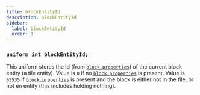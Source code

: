 ```yaml
---
title: blockEntityId
description: blockEntityId
sidebar:
  label: blockEntityId
  order: 1
---
```


### `uniform int blockEntityId;`

This uniform stores the id (from [`block.properties`](/reference/miscellaneous/block_properties)) of the current block entity (a tile entity). Value is `0` if no [`block.properties`](/reference/miscellaneous/block_properties) is present. Value is `65535` if [`block.properties`](/reference/miscellaneous/block_properties) is present and the block is either not in the file, or not en entity (this includes holding nothing).